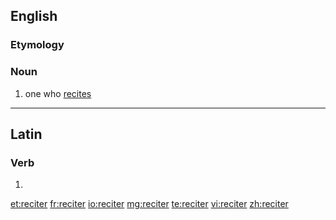 {{also|réciter}}
==English==

===Etymology===
{{suffix|recite|er}}

===Noun===
{{en-noun}}

# one who [[recite]]s

----

==Latin==

===Verb===
{{la-verb-form|reciter}}

# {{conjugation of|recito|recitō|1|s|pres|pass|sub|lang=la}}{{la-conj-form-gloss|recito|1|s|pres|pass|sub}}

[[et:reciter]]
[[fr:reciter]]
[[io:reciter]]
[[mg:reciter]]
[[te:reciter]]
[[vi:reciter]]
[[zh:reciter]]